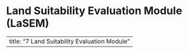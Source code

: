 # Land Suitability Evaluation Module (LaSEM) {#sec-lasem}

---
title: "7 Land Suitability Evaluation Module"
---
